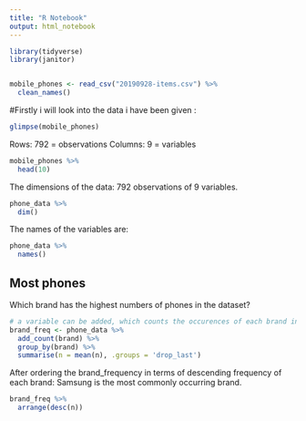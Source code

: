 ```yaml
---
title: "R Notebook"
output: html_notebook
---
```


```r
library(tidyverse)
library(janitor)


mobile_phones <- read_csv("20190928-items.csv") %>% 
  clean_names()
```
#Firstly i will look into the data i have been given :

```r
glimpse(mobile_phones)
```
Rows: 792 = observations
Columns: 9 = variables        


```r
mobile_phones %>% 
  head(10)
```

The dimensions of the data: 792 observations of 9 variables.

```r
phone_data %>% 
  dim()
```
The names of the variables are:

```r
phone_data %>% 
  names()
```
## Most phones

Which brand has the highest numbers of phones in the dataset?

```r
# a variable can be added, which counts the occurences of each brand in the df
brand_freq <- phone_data %>% 
  add_count(brand) %>%
  group_by(brand) %>% 
  summarise(n = mean(n), .groups = 'drop_last')
```

After ordering the brand_frequency in terms of descending frequency of each
brand: Samsung is the most commonly occurring brand.

```r
brand_freq %>% 
  arrange(desc(n))
```
